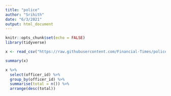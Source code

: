 ```yaml
---
title: "police"
author: "Srihith"
date: "6/3/2021"
output: html_document
---
```


```r
knitr::opts_chunk$set(echo = FALSE)
library(tidyverse)
```

```r
x <- read_csv("https://raw.githubusercontent.com/Financial-Times/police-misconduct-complaints-analysis/main/output/philly_clean.csv")
```


```r
summary(x)
```

```r
x %>%
  select(officer_id) %>%
  group_by(officer_id) %>%
  summarise(total = n()) %>%
  arrange(desc(total))
  
      
```

